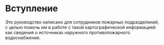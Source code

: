 # Вступление {.unnumbered}

Это руководство написано для сотрудников пожарных подразделений, с целью помочь им в работе с такой картографической информацией как сведения о источниках наружного противопожарного водоснабжения.